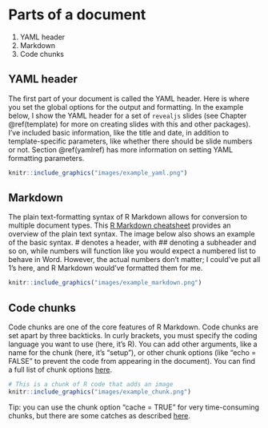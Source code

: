 # Parts of a document {#intro}

1. YAML header
2. Markdown
3. Code chunks

## YAML header

The first part of your document is called the YAML header. Here is where you set the global options for the output and formatting. In the example below, I show the YAML header for a set of `revealjs` slides (see Chapter \@ref(template) for more on creating slides with this and other packages). I've included basic information, like the title and date, in addition to template-specific parameters, like whether there should be slide numbers or not. Section \@ref(yamlref) has more information on setting YAML formatting parameters.

```r
knitr::include_graphics("images/example_yaml.png")
```

## Markdown

The plain text-formatting syntax of R Markdown allows for conversion to multiple document types. This [R Markdown cheatsheet](https://rstudio.com/wp-content/uploads/2015/02/rmarkdown-cheatsheet.pdf) provides an overview of the plain text syntax. The image below also shows an example of the basic syntax. \# denotes a header, with \## denoting a subheader and so on, while numbers will function like you would expect a numbered list to behave in Word. However, the actual numbers don't matter; I could've put all 1's here, and R Markdown would've formatted them for me.

```r
knitr::include_graphics("images/example_markdown.png")
```

## Code chunks

Code chunks are one of the core features of R Markdown. Code chunks are set apart by three backticks. In curly brackets, you must specify the coding language you want to use (here, it's R). You can add other arguments, like a name for the chunk (here, it's "setup"), or other chunk options (like "echo = FALSE" to prevent the code from appearing in the document). You can find a full list of chunk options [here](https://rstudio.com/wp-content/uploads/2015/03/rmarkdown-reference.pdf?_ga=2.148221175.1120335848.1588040224-1822605369.1586890951).

```r
# This is a chunk of R code that adds an image
knitr::include_graphics("images/example_chunk.png")
```

Tip: you can use the chunk option "cache = TRUE" for very time-consuming chunks, but there are some catches as described [here](https://bookdown.org/yihui/rmarkdown-cookbook/cache.html).